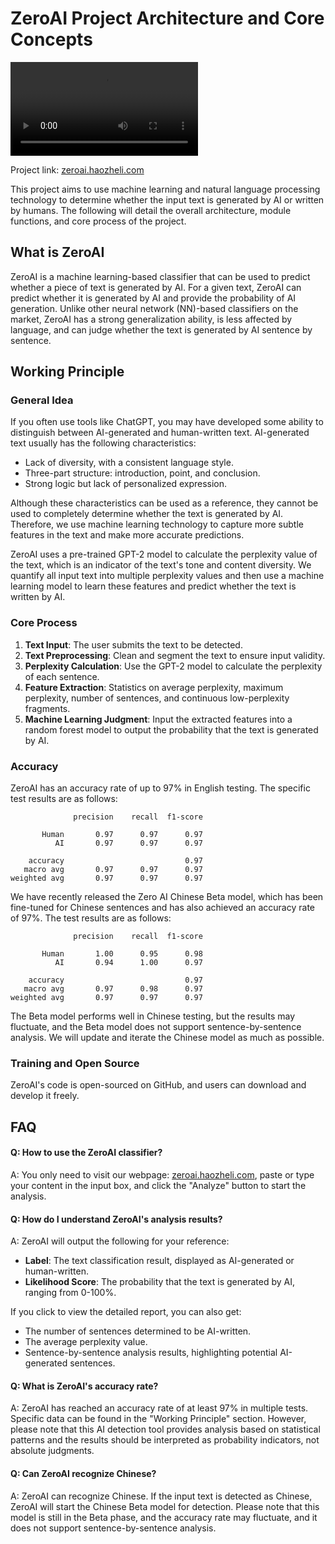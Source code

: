 # ZeroAI Project Architecture and Core Concepts

<Video
  src="https://cdn.haozheli.com/zeroai.mp4"
  alt="Zero AI"
  caption="Smart AI Detector"
/>

Project link: [zeroai.haozheli.com](https://zeroai.haozheli.com)

This project aims to use machine learning and natural language processing technology to determine whether the input text is generated by AI or written by humans. The following will detail the overall architecture, module functions, and core process of the project.

## What is ZeroAI

ZeroAI is a machine learning-based classifier that can be used to predict whether a piece of text is generated by AI. For a given text, ZeroAI can predict whether it is generated by AI and provide the probability of AI generation. Unlike other neural network (NN)-based classifiers on the market, ZeroAI has a strong generalization ability, is less affected by language, and can judge whether the text is generated by AI sentence by sentence.

## Working Principle

### General Idea

If you often use tools like ChatGPT, you may have developed some ability to distinguish between AI-generated and human-written text. AI-generated text usually has the following characteristics:

- Lack of diversity, with a consistent language style.
- Three-part structure: introduction, point, and conclusion.
- Strong logic but lack of personalized expression.

Although these characteristics can be used as a reference, they cannot be used to completely determine whether the text is generated by AI. Therefore, we use machine learning technology to capture more subtle features in the text and make more accurate predictions.

ZeroAI uses a pre-trained GPT-2 model to calculate the perplexity value of the text, which is an indicator of the text's tone and content diversity. We quantify all input text into multiple perplexity values and then use a machine learning model to learn these features and predict whether the text is written by AI.

### Core Process

1. **Text Input**: The user submits the text to be detected.
2. **Text Preprocessing**: Clean and segment the text to ensure input validity.
3. **Perplexity Calculation**: Use the GPT-2 model to calculate the perplexity of each sentence.
4. **Feature Extraction**: Statistics on average perplexity, maximum perplexity, number of sentences, and continuous low-perplexity fragments.
5. **Machine Learning Judgment**: Input the extracted features into a random forest model to output the probability that the text is generated by AI.

### Accuracy

ZeroAI has an accuracy rate of up to 97% in English testing. The specific test results are as follows:

```plaintext
              precision    recall  f1-score

       Human       0.97      0.97      0.97
          AI       0.97      0.97      0.97

    accuracy                           0.97
   macro avg       0.97      0.97      0.97
weighted avg       0.97      0.97      0.97
```

We have recently released the Zero AI Chinese Beta model, which has been fine-tuned for Chinese sentences and has also achieved an accuracy rate of 97%. The test results are as follows:

```plaintext
              precision    recall  f1-score

       Human       1.00      0.95      0.98
          AI       0.94      1.00      0.97

    accuracy                           0.97
   macro avg       0.97      0.98      0.97
weighted avg       0.97      0.97      0.97
```

The Beta model performs well in Chinese testing, but the results may fluctuate, and the Beta model does not support sentence-by-sentence analysis. We will update and iterate the Chinese model as much as possible.

### Training and Open Source

ZeroAI's code is open-sourced on GitHub, and users can download and develop it freely.

## FAQ

#### Q: How to use the ZeroAI classifier?

A: You only need to visit our webpage: [zeroai.haozheli.com](https://zeroai.haozheli.com), paste or type your content in the input box, and click the "Analyze" button to start the analysis.

#### Q: How do I understand ZeroAI's analysis results?

A: ZeroAI will output the following for your reference:

- **Label**: The text classification result, displayed as AI-generated or human-written.
- **Likelihood Score**: The probability that the text is generated by AI, ranging from 0-100%.

If you click to view the detailed report, you can also get:

- The number of sentences determined to be AI-written.
- The average perplexity value.
- Sentence-by-sentence analysis results, highlighting potential AI-generated sentences.

#### Q: What is ZeroAI's accuracy rate?

A: ZeroAI has reached an accuracy rate of at least 97% in multiple tests. Specific data can be found in the "Working Principle" section. However, please note that this AI detection tool provides analysis based on statistical patterns and the results should be interpreted as probability indicators, not absolute judgments.

#### Q: Can ZeroAI recognize Chinese?

A: ZeroAI can recognize Chinese. If the input text is detected as Chinese, ZeroAI will start the Chinese Beta model for detection. Please note that this model is still in the Beta phase, and the accuracy rate may fluctuate, and it does not support sentence-by-sentence analysis.
